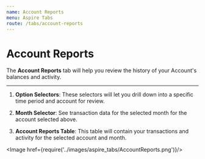 ```yaml
---
name: Account Reports
menu: Aspire Tabs
route: /tabs/account-reports
---
```



# Account Reports

The **Account Reports** tab will help you review the history of your Account's balances and activity.

***

1. **Option Selectors**: These selectors will let you drill down into a specific time period and account for review.

2. **Month Selector**: See transaction data for the selected month for the account selected above.

3. **Account Reports Table**: This table will contain your transactions and activity for the selected account and month.

<Image href={require('../images/aspire_tabs/AccountReports.png')}/>
